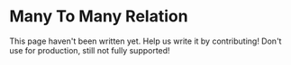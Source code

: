 # Many To Many Relation


<Callout type="info" emoji="ℹ️">
  This page haven't been written yet. Help us write it by contributing!
</Callout>

<Callout type="warning" emoji="⚠️">
  Don't use for production, still not fully supported!
</Callout>
